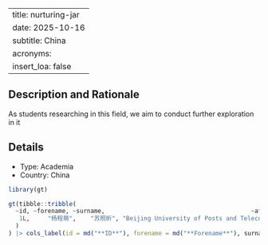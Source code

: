 
---
title: nurturing-jar
date: 2025-10-16
subtitle: China
acronyms:
  insert_loa: false
---

## Description and Rationale

As students researching in this field, we aim to conduct further exploration in it

## Details

* Type: Academia
* Country: China

```r
library(gt)

gt(tibble::tribble(
  ~id, ~forename, ~surname,                                         ~affiliation,
   1L,     "杨程萌",    "苏照昕", "Beijing University of Posts and Telecommunications"
  )
) |> cols_label(id = md("**ID**"), forename = md("**Forename**"), surname ~ md("**Surname**"), affiliation ~ md("**Affiliation**"))
```
